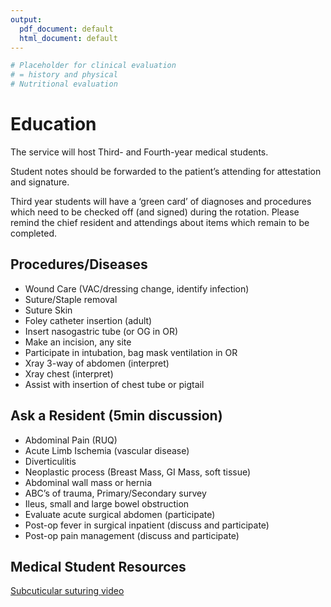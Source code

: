 ```yaml
---
output:
  pdf_document: default
  html_document: default
---
```

```r
# Placeholder for clinical evaluation
# = history and physical
# Nutritional evaluation
```
# Education

The service will host Third- and Fourth-year medical students.

Student notes should be forwarded to the patient's attending for attestation and signature.

Third year students will have a 'green card' of diagnoses and procedures which need to be checked off (and signed) during the rotation.  Please remind the chief resident and attendings about items which remain to be completed.

## Procedures/Diseases

- Wound Care (VAC/dressing change, identify infection)
- Suture/Staple removal
- Suture Skin
- Foley catheter insertion (adult)
- Insert nasogastric tube (or OG in OR)
- Make an incision, any site
- Participate in intubation, bag mask ventilation in OR
- Xray 3-way of abdomen (interpret)
- Xray chest (interpret)
- Assist with insertion of chest tube or pigtail

## Ask a Resident (5min discussion)

- Abdominal Pain (RUQ)
- Acute Limb Ischemia (vascular disease)
- Diverticulitis
- Neoplastic process (Breast Mass, GI Mass, soft tissue)
- Abdominal wall mass or hernia
- ABC's of trauma, Primary/Secondary survey
- Ileus, small and large bowel obstruction
- Evaluate acute surgical abdomen (participate)
- Post-op fever in surgical inpatient (discuss and participate)
- Post-op pain management (discuss and participate)

## Medical Student Resources

[Subcuticular suturing video](https://www.youtube.com/watch?v=M3vISruyFkI)
